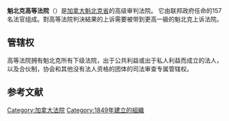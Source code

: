 {{Expand language|1=fr|time=2021-02-04T14:07:18+00:00}}
{{Infobox court
|court_name = 魁北克高等法院<br>Cour supérieure du Québec
|image =
|imagesize = 150px
|caption = Coat of Arms
|established = 
|location=
|coordinates=
|type =
|authority =
|website = [http://www.tribunaux.qc.ca/mjq_en/c-superieure/index-cs.html Superior Court of Québec]
|terms =
|positions = 157
|termstart=2015年6月19日<ref>{{cite news|title=Quebec Judicial Appointments Announced|url=https://web.archive.org/web/20111219120828/http://www.justice.gc.ca:80/eng/news-nouv/ja-nj/2011/doc_32649.html}}</ref>|chiefjudgename=Jacques R. Fournier}}

'''魁北克高等法院'''（{{lang-fr|Cour supérieure du Québec}}）是[[加拿大|加拿大]][[魁北克省|魁北克省]]的高级审判法院。 它由联邦政府任命的157名法官组成。對高等法院判決結果的上诉需要被带到更高一級的魁北克上诉法院。

== 管辖权 ==

高等法院拥有魁北克所有下级法院，出于公共利益或出于私人利益而成立的法人，以及合伙制，协会和其他没有法人资格的团体的司法审查专属管辖权。

== 参考文献 ==
<references />

[[Category:加拿大法院|Category:加拿大法院]]
[[Category:1849年建立的組織|Category:1849年建立的組織]]